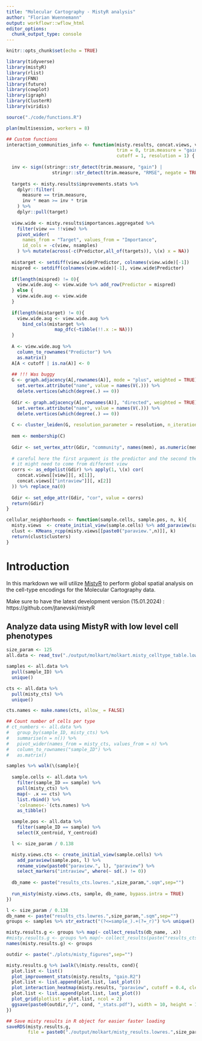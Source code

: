 ```yaml
---
title: "Molecular Cartography - MistyR analysis"
author: "Florian Wuennemann"
output: workflowr::wflow_html
editor_options:
  chunk_output_type: console
---
```


```r
knitr::opts_chunk$set(echo = TRUE)

library(tidyverse)
library(mistyR)
library(rlist)
library(FNN)
library(future)
library(cowplot)
library(igraph)
library(ClusterR)
library(viridis)

source("./code/functions.R")
```

```r
plan(multisession, workers = 8)

## Custom functions
interaction_communities_info <- function(misty.results, concat.views, view,
                                         trim = 0, trim.measure = "gain.R2", 
                                         cutoff = 1, resolution = 1) {
  
  inv <- sign((stringr::str_detect(trim.measure, "gain") |
                 stringr::str_detect(trim.measure, "RMSE", negate = TRUE)) - 0.5)
  
  targets <- misty.results$improvements.stats %>%
    dplyr::filter(
      measure == trim.measure,
      inv * mean >= inv * trim
    ) %>%
    dplyr::pull(target)
  
  view.wide <- misty.results$importances.aggregated %>%
    filter(view == !!view) %>%
    pivot_wider(
      names_from = "Target", values_from = "Importance",
      id_cols = -c(view, nsamples)
    ) %>% mutate(across(-c(Predictor,all_of(targets)), \(x) x = NA))
  
  mistarget <- setdiff(view.wide$Predictor, colnames(view.wide)[-1])
  mispred <- setdiff(colnames(view.wide)[-1], view.wide$Predictor)
  
  if(length(mispred) != 0){
    view.wide.aug <- view.wide %>% add_row(Predictor = mispred)
  } else {
    view.wide.aug <- view.wide
  }
  
  if(length(mistarget) != 0){
    view.wide.aug <- view.wide.aug %>% 
      bind_cols(mistarget %>% 
                  map_dfc(~tibble(!!.x := NA)))
  }
  
  A <- view.wide.aug %>%
    column_to_rownames("Predictor") %>%
    as.matrix()
  A[A < cutoff | is.na(A)] <- 0
  
  ## !!! Was buggy
  G <- graph.adjacency(A[,rownames(A)], mode = "plus", weighted = TRUE) %>%
    set.vertex.attribute("name", value = names(V(.))) %>%
    delete.vertices(which(degree(.) == 0))
  
  Gdir <- graph.adjacency(A[,rownames(A)], "directed", weighted = TRUE) %>%
    set.vertex.attribute("name", value = names(V(.))) %>%
    delete.vertices(which(degree(.) == 0))
  
  C <- cluster_leiden(G, resolution_parameter = resolution, n_iterations = -1)
  
  mem <- membership(C)
  
  Gdir <- set_vertex_attr(Gdir, "community", names(mem), as.numeric(mem))
  
  # careful here the first argument is the predictor and the second the target, 
  # it might need to come from different view
  corrs <- as_edgelist(Gdir) %>% apply(1, \(x) cor(
    concat.views[[view]][, x[1]],
    concat.views[["intraview"]][, x[2]]
  )) %>% replace_na(0)
  
  Gdir <- set_edge_attr(Gdir, "cor", value = corrs)
  return(Gdir)
}

cellular_neighborhoods <- function(sample.cells, sample.pos, n, k){
  misty.views  <- create_initial_view(sample.cells) %>% add_paraview(sample.pos, family = "constant", l = n)
  clust <- KMeans_rcpp(misty.views[[paste0("paraview.",n)]], k)
  return(clust$clusters) 
}
```

# Introduction

In this markdown we will utilize [MistyR](https://saezlab.github.io/mistyR/) to perform global spatial analysis on the cell-type encodings for the Molecular Cartography data.

Make sure to have the latest development version (15.01.2024) : https://github.com/jtanevski/mistyR

## Analyze data using MistyR with low level cell phenotypes

```r
size_param <- 125
all.data <- read_tsv("./output/molkart/molkart.misty_celltype_table.lowres.tsv")

samples <- all.data %>%
  pull(sample_ID) %>%
  unique()

cts <- all.data %>%
  pull(misty_cts) %>%
  unique()

cts.names <- make.names(cts, allow_ = FALSE)

## Count number of cells per type
# ct_numbers <- all.data %>%
#   group_by(sample_ID, misty_cts) %>%
#   summarise(n = n()) %>%
#   pivot_wider(names_from = misty_cts, values_from = n) %>%
#   column_to_rownames("sample_ID") %>%
#   as.matrix()

samples %>% walk(\(sample){
  
  sample.cells <- all.data %>%
    filter(sample_ID == sample) %>%
    pull(misty_cts) %>%
    map(~ .x == cts) %>%
    list.rbind() %>%
    `colnames<-`(cts.names) %>%
    as_tibble()

  sample.pos <- all.data %>%
    filter(sample_ID == sample) %>%
    select(X_centroid, Y_centroid)

  l <- size_param / 0.138

  misty.views.cts <- create_initial_view(sample.cells) %>%
    add_paraview(sample.pos, l) %>%
    rename_view(paste0("paraview.", l), "paraview") %>%
    select_markers("intraview", where(~ sd(.) != 0))
  
  db_name <- paste("results_cts.lowres.",size_param,".sqm",sep="")
  
  run_misty(misty.views.cts, sample, db_name, bypass.intra = TRUE)
})
```


```r
l <- size_param / 0.138
db_name <- paste("results_cts.lowres.",size_param,".sqm",sep="")
groups <- samples %>% str_extract("(?<=sample_).+(?=_r)") %>% unique()

misty.results.g <- groups %>% map(~ collect_results(db_name, .x))
#misty.results.g <- groups %>% map(~ collect_results(paste("results_cts_",as.character(size_param),".sqm",sep=""), .x,)) ##
names(misty.results.g) <- groups

outdir <- paste("./plots/misty_figures",sep="")

misty.results.g %>% iwalk(\(misty.results, cond){
  plot.list <- list()
  plot_improvement_stats(misty.results, "gain.R2")
  plot.list <- list.append(plot.list, last_plot())
  plot_interaction_heatmap(misty.results, "paraview", cutoff = 0.4, clean = TRUE, trim = 5)
  plot.list <- list.append(plot.list, last_plot())
  plot_grid(plotlist = plot.list, ncol = 2)
  ggsave(paste0(outdir,"/", cond, "_stats.pdf"), width = 10, height = 10)
})
```

```r
## Save misty results in R object for easier faster loading
saveRDS(misty.results.g,
        file = paste0("./output/molkart/misty_results.lowres.",size_param,".rds"))
```

<!-- ## Analyze data using MistyR with high level cell phenotypes -->

<!-- ```{r} -->
<!-- size_param <- 125 -->
<!-- all.data <- read_tsv("./output/molkart/molkart.misty_celltype_table.highres.tsv") -->

<!-- samples <- all.data %>% -->
<!--   pull(sample_ID) %>% -->
<!--   unique() -->

<!-- cts <- all.data %>% -->
<!--   pull(misty_cts) %>% -->
<!--   unique() -->

<!-- cts.names <- make.names(cts, allow_ = FALSE) -->

<!-- ## Count number of cells per type -->
<!-- ct_numbers <- all.data %>% -->
<!--   group_by(sample_ID, misty_cts) %>% -->
<!--   summarise(n = n()) %>% -->
<!--   pivot_wider(names_from = misty_cts, values_from = n) %>% -->
<!--   column_to_rownames("sample_ID") %>% -->
<!--   as.matrix() -->

<!-- samples %>% walk(\(sample){ -->

<!--   sample.cells <- all.data %>% -->
<!--     filter(sample_ID == sample) %>% -->
<!--     pull(misty_cts) %>% -->
<!--     map(~ .x == cts) %>% -->
<!--     list.rbind() %>% -->
<!--     `colnames<-`(cts.names) %>% -->
<!--     as_tibble() -->

<!--   sample.pos <- all.data %>% -->
<!--     filter(sample_ID == sample) %>% -->
<!--     select(X_centroid, Y_centroid) -->

<!--   #l <- ceiling(knn.dist(sample.pos, 1) %>% mean()) -->
<!--   #l <- 20/0.138 -->
<!--   #l <- 50/0.138 -->
<!--   #l <- 100/0.138 -->
<!--   l <- size_param / 0.138 -->

<!--   misty.views.cts <- create_initial_view(sample.cells) %>% -->
<!--     add_paraview(sample.pos, l) %>% -->
<!--     rename_view(paste0("paraview.", l), "paraview") %>% -->
<!--     select_markers("intraview", where(~ sd(.) != 0)) -->

<!--   run_misty(misty.views.cts, sample, paste("results_cts.highres",size_param,".sqm",sep=""), bypass.intra = TRUE) -->
<!-- }) -->
<!-- ``` -->


<!-- ```{r} -->
<!-- groups <- samples %>% str_extract("(?<=sample_).+(?=_r)") %>% unique() -->

<!-- misty.results.g <- groups %>% map(~ collect_results("results_cts.highres125.sqm", .x)) -->
<!-- #misty.results.g <- groups %>% map(~ collect_results(paste("results_cts_",as.character(size_param),".sqm",sep=""), .x,)) ## -->
<!-- names(misty.results.g) <- groups -->

<!-- dir.create(paste("misty_figures_highres125",size_param,sep="")) ## -->

<!-- misty.results.g %>% iwalk(\(misty.results, cond){ -->
<!--   plot.list <- list() -->
<!--   plot_improvement_stats(misty.results, "gain.R2") -->
<!--   plot.list <- list.append(plot.list, last_plot()) -->
<!--   plot_interaction_heatmap(misty.results, "paraview", cutoff = 0.4, clean = TRUE, trim = 5) -->
<!--   plot.list <- list.append(plot.list, last_plot()) -->
<!--   plot_grid(plotlist = plot.list, ncol = 2) -->
<!--   ggsave(paste0("misty_figures_highres125/s", cond, "_stats.pdf"), width = 10, height = 10) -->
<!--   #ggsave(paste0("misty_figures_",size_param,"/", cond, "_stats.pdf"), width = 10, height = 10) -->
<!-- }) -->
<!-- ``` -->

